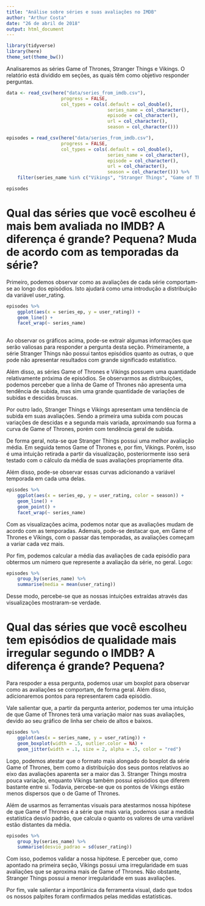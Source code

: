 ---
title: "Análise sobre séries e suas avaliações no IMDB"
author: "Arthur Costa"
date: "26 de abril de 2018"
output: html_document
---
```{r setup, echo=FALSE, warning=FALSE, message=FALSE}
library(tidyverse)
library(here)
theme_set(theme_bw())
```

Analisaremos as séries Game of Thrones, Stranger Things e Vikings. O relatório está dividido em seções, as quais têm como objetivo responder perguntas.

```{r}
data <- read_csv(here("data/series_from_imdb.csv"), 
                    progress = FALSE,
                    col_types = cols(.default = col_double(), 
                                     series_name = col_character(), 
                                     episode = col_character(), 
                                     url = col_character(),
                                     season = col_character()))

episodes = read_csv(here("data/series_from_imdb.csv"), 
                    progress = FALSE,
                    col_types = cols(.default = col_double(), 
                                     series_name = col_character(), 
                                     episode = col_character(), 
                                     url = col_character(),
                                     season = col_character())) %>% 
    filter(series_name %in% c("Vikings", "Stranger Things", "Game of Thrones"))

episodes
```

# Qual das séries que você escolheu é mais bem avaliada no IMDB? A diferença é grande? Pequena? Muda de acordo com as temporadas da série?  

Primeiro, podemos observar como as avaliações de cada série comportam-se ao longo dos episódios. Isto ajudará como uma introdução a distribuição da variável user_rating.

```{r}
episodes %>% 
    ggplot(aes(x = series_ep, y = user_rating)) + 
    geom_line() +
    facet_wrap(~ series_name)
               
```

Ao observar os gráficos acima, pode-se extrair algumas informações que serão valiosas para responder a pergunta desta seção. Primeiramente, a série Stranger Things não possui tantos episódios quanto as outras, o que pode não apresentar resultados com grande significado estatístico.

Além disso, as séries Game of Thrones e Vikings possuem uma quantidade relativamente próxima de episódios. Se observarmos as distribuições, podemos perceber que a linha de Game of Thrones não apresenta uma tendência de subida, mas sim uma grande quantidade de variações de subidas e descidas bruscas.

Por outro lado, Stranger Things e Vikings apresentam uma tendência de subida em suas avaliações. Sendo a primeira uma subida com poucas variações de descidas e a segunda mais variada, aproximando sua forma a curva de Game of Thrones, porém com tendência geral de subida.

De forma geral, nota-se que Stranger Things possui uma melhor avaliação média. Em seguida temos Game of Thrones e, por fim, Vikings. Porém, isso é uma intuição retirada a partir da visualização, posteriormente isso será testado com o cálculo da média de suas avaliações propriamente dita.

Além disso, pode-se observar essas curvas adicionando a variável temporada em cada uma delas.

```{r}
episodes %>% 
    ggplot(aes(x = series_ep, y = user_rating, color = season)) + 
    geom_line() +
    geom_point() +
    facet_wrap(~ series_name)
```

Com as visualizações acima, podemos notar que as avaliações mudam de acordo com as temporadas. Ademais, pode-se destacar que, em Game of Thrones e Vikings, com o passar das temporadas, as avaliações começam a variar cada vez mais.


Por fim, podemos calcular a média das avaliações de cada episódio para obtermos um número que represente a avaliação da série, no geral. Logo:

```{r}
episodes %>% 
    group_by(series_name) %>% 
    summarise(media = mean(user_rating))
```

Desse modo, percebe-se que as nossas intuições extraídas através das visualizações mostraram-se verdade.

# Qual das séries que você escolheu tem episódios de qualidade mais irregular segundo o IMDB? A diferença é grande? Pequena?

Para respoder a essa pergunta, podemos usar um boxplot para observar como as avaliações se comportam, de forma geral. Além disso, adicionaremos pontos para representarem cada episódio.

Vale salientar que, a partir da pergunta anterior, podemos ter uma intuição de que Game of Thrones terá uma variação maior nas suas avaliações, devido ao seu gráfico de linha ser cheio de altos e baixos.

```{r}
episodes %>% 
    ggplot(aes(x = series_name, y = user_rating)) + 
    geom_boxplot(width = .5, outlier.color = NA) +   
    geom_jitter(width = .1, size = 2, alpha = .5, color = "red")
```

Logo, podemos atestar que o formato mais alongado do boxplot da série Game of Thrones, bem como a distribuição dos seus pontos relativos ao eixo das avaliações aparenta ser a maior das 3. Stranger Things mostra pouca variação, enquanto Vikings também possui episódios que diferem bastante entre si. Todavia, percebe-se que os pontos de Vikings estão menos dispersos que o de Game of Thrones.

Além de usarmos as ferramentas visuais para atestarmos nossa hipótese de que Game of Thrones é a série que mais varia, podemos usar a medida estatística desvio padrão, que calcula o quanto os valores de uma variável estão distantes da média.

```{r}
episodes %>% 
    group_by(series_name) %>% 
    summarise(desvio_padrao = sd(user_rating))
```

Com isso, podemos validar a nossa hipótese. E perceber que, como apontado na primeira seção, Vikings possui uma irregularidade em suas avaliações que se aproxima mais de Game of Thrones. Não obstante, Stranger Things possui a menor irregularidade em suas avaliações.

Por fim, vale salientar a importânica da ferramenta visual, dado que todos os nossos palpites foram confirmados pelas medidas estatísticas.

